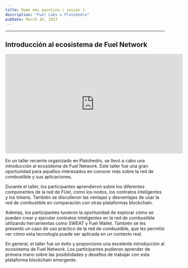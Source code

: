 ```yaml
---
title: Dame más gasolina | sesión 1
description: "Fuel Labs x Platohedro"
pubDate: March 10, 2023
---
```






---

<div> 

  <h2> Introducción al ecosistema de Fuel Network</h2>
<iframe width="560" height="315" src="https://www.youtube.com/embed/PvWpQJA_91s" title="YouTube video player" frameborder="0" allow="accelerometer; autoplay; clipboard-write; encrypted-media; gyroscope; picture-in-picture; web-share" allowfullscreen></iframe>
  <p> En un taller reciente organizado en Platohedro, se llevó a cabo una introducción al ecosistema de Fuel Network. Este taller fue una gran oportunidad para aquellos interesados en conocer más sobre la red de combustible y sus aplicaciones.

Durante el taller, los participantes aprendieron sobre los diferentes componentes de la red de FUel, como los nodos, los contratos inteligentes y los tokens. También se discutieron las ventajas y desventajas de usar la red de combustible en comparación con otras plataformas blockchain.

Además, los participantes tuvieron la oportunidad de explorar cómo se pueden crear y ejecutar contratos inteligentes en la red de combustible utilizando herramientas como SWEAT y Fuel Wallet. También se les presentó un caso de uso práctico de la red de combustible, que les permitió ver cómo esta tecnología puede ser aplicada en un contexto real.

En general, el taller fue un éxito y proporcionó una excelente introducción al ecosistema de Fuel Network. Los participantes pudieron aprender de primera mano sobre las posibilidades y desafíos de trabajar con esta plataforma blockchain emergente.</p>
</div>
